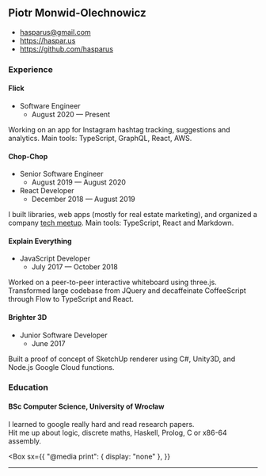 

<PageLayout>
<Box as="main" sx={{ pt: 4 }}>


## Piotr Monwid-Olechnowicz

- [hasparus@gmail.com](mailto:hasparus@gmail.com)
- https://haspar.us
- https://github.com/hasparus

### Experience

#### Flick

- Software Engineer
  - August 2020 — Present

Working on an app for Instagram hashtag tracking, suggestions and analytics.
Main tools: TypeScript, GraphQL, React, AWS.

#### Chop-Chop

- Senior Software Engineer
  - August 2019 — August 2020
- React Developer
  - December 2018 — August 2019

I built libraries, web apps (mostly for real estate marketing), and
organized a company [tech meetup][chop-chop academy]. Main tools:
TypeScript, React and Markdown.

[chop-chop academy]: https://www.meetup.com/pl-PL/Chop-Chop-Academy-Web-Apps

#### Explain Everything

- JavaScript Developer
  - July 2017 — October 2018

Worked on a peer-to-peer interactive whiteboard using three.js. Transformed
large codebase from JQuery and decaffeinate CoffeeScript through Flow to
TypeScript and React.

#### Brighter 3D

- Junior Software Developer
  - June 2017

Built a proof of concept of SketchUp renderer using C#, Unity3D, and Node.js
Google Cloud functions.

### Education

#### BSc Computer Science, University of Wrocław

I learned to google really hard and read research papers.
Hit&nbsp;me&nbsp;up&nbsp;about&nbsp;logic, discrete maths, Haskell, Prolog,
C or x86-64 assembly.

</Box>


<Box
  sx={{
    "@media print": { display: "none" },
  }}
>
  <hr />
  <PrintItButton />
</Box>

</PageLayout>

